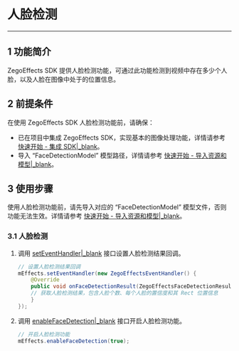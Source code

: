 # 人脸检测

- - -

## 1 功能简介

ZegoEffects SDK 提供人脸检测功能，可通过此功能检测到视频中存在多少个人脸，以及人脸在图像中处于的位置信息。


## 2 前提条件

在使用 ZegoEffects SDK 人脸检测功能前，请确保：

- 已在项目中集成 ZegoEffects SDK，实现基本的图像处理功能，详情请参考 [快速开始 - 集成 SDK\|_blank](#9573)。
- 导入 “FaceDetectionModel” 模型路径，详情请参考 [快速开始 - 导入资源和模型\|_blank](!Quick_Starts/Import_Resources#2)。



## 3 使用步骤


<Warning title="Warning">

使用人脸检测功能前，请先导入对应的 “FaceDetectionModel” 模型文件，否则功能无法生效。详情请参考 [快速开始 - 导入资源和模型\|_blank](!Quick_Starts/Import_Resources)。
</Warning>

### 3.1 人脸检测

1. 调用 [setEventHandler\|_blank](@setEventHandler) 接口设置人脸检测结果回调。

    ```java
    // 设置人脸检测结果回调
    mEffects.setEventHandler(new ZegoEffectsEventHandler() {  
        @Override  
        public void onFaceDetectionResult(ZegoEffectsFaceDetectionResult[] results, ZegoEffects handle) { 
        // 获取人脸检测结果，包含人脸个数、每个人脸的置信度和其 Rect 位置信息    
        }
    });
    ```

2. 调用 [enableFaceDetection\|_blank](@enableFaceDetection) 接口开启人脸检测功能。

    ```java
    // 开启人脸检测功能
    mEffects.enableFaceDetection(true);
    ```
